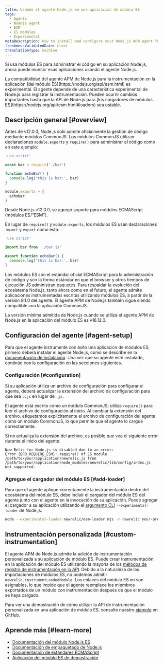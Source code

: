 ```yaml
---
title: Usando el agente Node.js en una aplicación de módulo ES
tags:
  - Agents
  - Nodejs agent
  - ESM
  - ES modules
  - Experimental
metaDescription: How to install and configure your Node.js APM agent for an application that uses ES modules.
freshnessValidatedDate: never
translationType: machine
---
```


Si usa módulos ES para administrar el código en su aplicación Node.js, ahora puede monitor esas aplicaciones usando el agente Node.js.

<Callout variant="caution">
  La compatibilidad del agente APM de Node.js para la instrumentación en la aplicación [del módulo ES](https://nodejs.org/api/esm.html) es experimental. El agente depende de una característica experimental de Node.js para registrar la instrumentación. Pueden ocurrir cambios importantes hasta que la API de Node.js para [los cargadores de módulos ES](https://nodejs.org/api/esm.html#loaders) sea estable.
</Callout>

## Descripción general [#overview]

Antes de v12.0.0, Node.js solo admite oficialmente la gestión de código mediante módulos CommonJS. Los módulos CommonJS utilizan declaraciones `module.exports` y `require()` para administrar el código como en este ejemplo:

```js
'use strict'

const bar = require('./bar')

function echoBar() {
  console.log('this is bar:', bar)
}

module.exports = {
  echoBar
}
```

Desde Node.js v12.0.0, se agregó soporte para módulos ECMAScript (módulos ES/"ESM").

En lugar de `require()` y `module.exports`, los módulos ES usan declaraciones `import` y `export` como esta:

```js
'use strict'

import bar from './bar.js'

export function echoBar() {
  console.log('this is bar:', bar)
}
```

Los módulos ES son el estándar oficial ECMAScript para la administración de código y son la forma estándar en que el browser y otros tiempos de ejecución JS administran paquetes. Para respaldar la evolución del ecosistema Node.js, tanto ahora como en el futuro, el agente admite aplicaciones instrumentadas escritas utilizando módulos ES, a partir de la versión 9.1.0 del agente. El agente APM de Node.js también sigue siendo compatible con la aplicación CommonJS.

<Callout variant="important">
  La versión mínima admitida de Node.js cuando se utiliza el agente APM de Node.js en la aplicación del módulo ES es v16.12.0.
</Callout>

## Configuración del agente [#agent-setup]

Para que el agente instrumente con éxito una aplicación de módulos ES, primero deberá instalar el agente Node.js, como se describe en la [documentación de instalación](/docs/apm/agents/nodejs-agent/installation-configuration/install-nodejs-agent). Una vez que su agente esté instalado, continúe con la configuración en las secciones siguientes.

### Configuración [#configuration]

Si su aplicación utiliza un archivo de configuración para configurar el agente, deberá actualizar la extensión del archivo de configuración para que sea `.cjs` en lugar de `.js`.

El agente está escrito como un módulo CommonJS; utiliza `require()` para leer el archivo de configuración al inicio. Al cambiar la extensión del archivo, etiquetamos explícitamente el archivo de configuración del agente como un módulo CommonJS, lo que permite que el agente lo cargue correctamente.

Si no actualiza la extensión del archivo, es posible que vea el siguiente error durante el inicio del agente:

```
New Relic for Node.js is disabled due to an error:
Error [ERR_REQUIRE_ESM]: require() of ES module /path/to/your/application/newrelic.js from /path/to/your/application/node_modules/newrelic/lib/config/index.js not supported.
```

### Agregue el cargador del módulo ES [#add-loader]

Para que el agente aplique correctamente la instrumentación dentro del ecosistema del módulo ES, debe incluir el cargador del módulo ES del agente junto con el agente en la invocación de su aplicación. Puede agregar el cargador a su aplicación utilizando el [argumento CLI](https://nodejs.org/api/cli.html#--experimental-loadermodule) `--experimental-loader` de Node.js.

```sh
node --experimental-loader newrelic/esm-loader.mjs -r newrelic your-program.js
```

## Instrumentación personalizada [#custom-instrumentation]

El agente APM de Node.js admite la adición de instrumentación personalizada a su aplicación de módulo ES. Puede crear instrumentación en la aplicación del módulo ES utilizando la mayoría de los [métodos de registro de instrumentación en la API](/docs/apm/agents/nodejs-agent/api-guides/nodejs-agent-api/#custom-instrumentation-api). Debido a la naturaleza de las importaciones de módulos ES, no podemos admitir `newrelic.instrumentLoadedModule`. Los enlaces del módulo ES no son asignables, lo que impide que el agente reemplace los miembros exportados de un módulo con instrumentación después de que el módulo se haya cargado.

Para ver una demostración de cómo utilizar la API de instrumentación personalizada en una aplicación de módulo ES, consulte nuestro [ejemplo](https://github.com/newrelic/newrelic-node-examples/blob/main/esm-app/custom-instrumentation/index.js) en GitHub.

## Aprende más [#learn-more]

* [Documentación del módulo Node.js ES](https://nodejs.org/api/esm.html#introduction)
* [Documentación de empaquetado de Node.js](https://nodejs.org/api/packages.html#introduction)
* [Documentación de estándares ECMAScript](https://tc39.es/ecma262/#sec-modules)
* [Aplicación del módulo ES de demostración](https://github.com/newrelic/newrelic-node-examples/tree/main/esm-app)